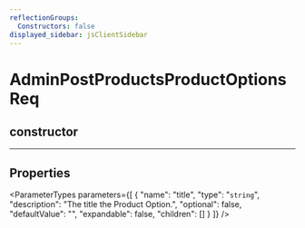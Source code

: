 ```yaml
---
reflectionGroups:
  Constructors: false
displayed_sidebar: jsClientSidebar
---
```



# AdminPostProductsProductOptionsReq

## constructor

___

## Properties

<ParameterTypes parameters={[
  {
    "name": "title",
    "type": "`string`",
    "description": "The title the Product Option.",
    "optional": false,
    "defaultValue": "",
    "expandable": false,
    "children": []
  }
]} />
